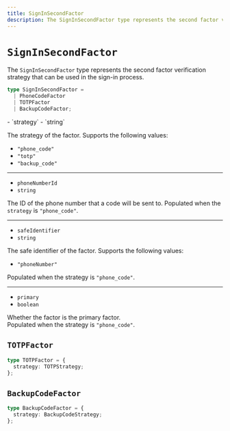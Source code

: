 ```yaml
---
title: SignInSecondFactor
description: The SignInSecondFactor type represents the second factor verification strategy that can be used in the sign-in process.
---
```


# `SignInSecondFactor`

The `SignInSecondFactor` type represents the second factor verification strategy that can be used in the sign-in process.

```ts {{ prettier: false }}
type SignInSecondFactor =
  | PhoneCodeFactor
  | TOTPFactor
  | BackupCodeFactor;
```

<Properties>
  - `strategy`
  - `string`

  The strategy of the factor. Supports the following values:

  - `"phone_code"`
  - `"totp"`
  - `"backup_code"`

  ---

  - `phoneNumberId`
  - `string`

  The ID of the phone number that a code will be sent to. Populated when the `strategy` is `"phone_code"`.

  ---

  - `safeIdentifier`
  - `string`

  The safe identifier of the factor. Supports the following values:

  - `"phoneNumber"`

  Populated when the strategy is `"phone_code"`.

  ---

  - `primary`
  - `boolean`

  Whether the factor is the primary factor. <br />Populated when the strategy is `"phone_code"`.
</Properties>

## `TOTPFactor`

```ts {{ prettier: false }}
type TOTPFactor = {
  strategy: TOTPStrategy;
};
```

## `BackupCodeFactor`

```ts {{ prettier: false }}
type BackupCodeFactor = {
  strategy: BackupCodeStrategy;
};
```
